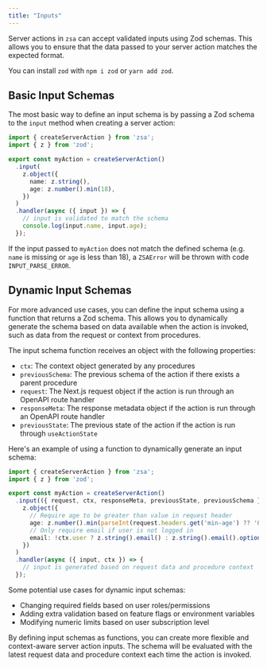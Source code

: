 ```yaml
---
title: "Inputs"
---
```


Server actions in `zsa` can accept validated inputs using Zod schemas. This allows you to ensure that the data passed to your server action matches the expected format.

You can install `zod` with `npm i zod` or `yarn add zod`.

## Basic Input Schemas

The most basic way to define an input schema is by passing a Zod schema to the `input` method when creating a server action:

```typescript
import { createServerAction } from 'zsa';
import { z } from 'zod';

export const myAction = createServerAction()
  .input(
    z.object({
      name: z.string(),
      age: z.number().min(18),
    })
  )
  .handler(async ({ input }) => {
    // input is validated to match the schema
    console.log(input.name, input.age); 
  });
```

If the input passed to `myAction` does not match the defined schema (e.g. `name` is missing or `age` is less than 18), a `ZSAError` will be thrown with code `INPUT_PARSE_ERROR`.

## Dynamic Input Schemas

For more advanced use cases, you can define the input schema using a function that returns a Zod schema. This allows you to dynamically generate the schema based on data available when the action is invoked, such as data from the request or context from procedures.

The input schema function receives an object with the following properties:
- `ctx`: The context object generated by any procedures
- `previousSchema`: The previous schema of the action if there exists a parent procedure
- `request`: The Next.js request object if the action is run through an OpenAPI route handler
- `responseMeta`: The response metadata object if the action is run through an OpenAPI route handler
- `previousState`: The previous state of the action if the action is run through `useActionState`

Here's an example of using a function to dynamically generate an input schema:

```typescript
import { createServerAction } from 'zsa';
import { z } from 'zod';

export const myAction = createServerAction()  
  .input(({ request, ctx, responseMeta, previousState, previousSchema }) => 
    z.object({
      // Require age to be greater than value in request header
      age: z.number().min(parseInt(request.headers.get('min-age') ?? '0')),
      // Only require email if user is not logged in
      email: !ctx.user ? z.string().email() : z.string().email().optional(),
    })
  )
  .handler(async ({ input, ctx }) => {
    // input is generated based on request data and procedure context  
  });
```

Some potential use cases for dynamic input schemas:

- Changing required fields based on user roles/permissions
- Adding extra validation based on feature flags or environment variables 
- Modifying numeric limits based on user subscription level

By defining input schemas as functions, you can create more flexible and context-aware server action inputs. The schema will be evaluated with the latest request data and procedure context each time the action is invoked.